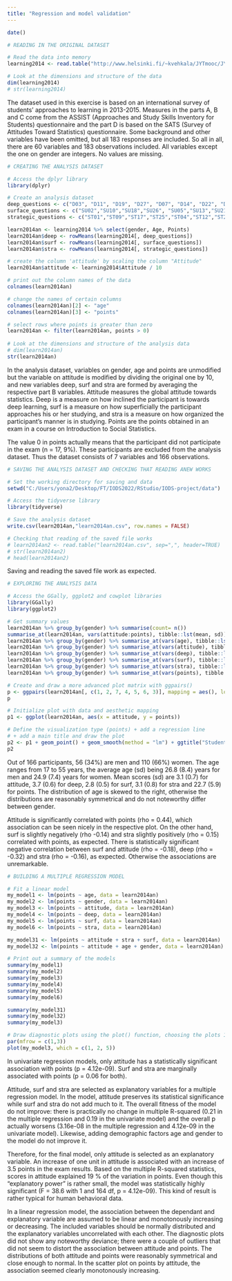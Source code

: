 ```yaml
---
title: "Regression and model validation"
---
```


```r
date()
```

```r
# READING IN THE ORIGINAL DATASET

# Read the data into memory
learning2014 <- read.table("http://www.helsinki.fi/~kvehkala/JYTmooc/JYTOPKYS3-data.txt", sep="\t", header=TRUE)

# Look at the dimensions and structure of the data
dim(learning2014)
# str(learning2014)
```

The dataset used in this exercise is based on an international survey of students' approaches to
learning in 2013-2015. Measures in the parts A, B and C come from the ASSIST (Approaches and Study Skills Inventory for Students) questionnaire and the part D is based on the SATS (Survey of Attitudes Toward Statistics) questionnaire. Some background and other variables have been omitted, but all 183 responses are included. So all in all, there are 60 variables and 183 observations included. All variables except the one on gender are integers. No values are missing.

```r
# CREATING THE ANALYSIS DATASET

# Access the dplyr library
library(dplyr)

# Create an analysis dataset
deep_questions <- c("D03", "D11", "D19", "D27", "D07", "D14", "D22", "D30","D06",  "D15", "D23", "D31")
surface_questions <- c("SU02","SU10","SU18","SU26", "SU05","SU13","SU21","SU29","SU08","SU16","SU24","SU32")
strategic_questions <- c("ST01","ST09","ST17","ST25","ST04","ST12","ST20","ST28")

learn2014an <- learning2014 %>% select(gender, Age, Points)
learn2014an$deep <- rowMeans(learning2014[, deep_questions])
learn2014an$surf <- rowMeans(learning2014[, surface_questions])
learn2014an$stra <- rowMeans(learning2014[, strategic_questions]) 

# create the column 'attitude' by scaling the column "Attitude"
learn2014an$attitude <- learning2014$Attitude / 10

# print out the column names of the data
colnames(learn2014an)

# change the names of certain columns
colnames(learn2014an)[2] <- "age"
colnames(learn2014an)[3] <- "points"

# select rows where points is greater than zero
learn2014an <- filter(learn2014an, points > 0)
 
# Look at the dimensions and structure of the analysis data
# dim(learn2014an)
str(learn2014an)
```

In the analysis dataset, variables on gender, age and points are unmodified but the variable on attitude is modified by dividing the original one by 10, and new variables deep, surf and stra are formed by averaging the respective part B variables. Attitude measures the global attitude towards statistics. Deep is a measure on how inclined the participant is towards deep learning, surf is a measure on how superficially the participant approaches his or her studying, and stra is a measure on how organized the participant's manner is in studying. Points are the points obtained in an exam in a course on Introduction to Social Statistics.

The value 0 in points actually means that the participant did not participate in the exam (n = 17, 9%). These participants are excluded from the analysis dataset. Thus the dataset consists of 7 variables and 166 observations.

```r
# SAVING THE ANALYSIS DATASET AND CHECKING THAT READING ANEW WORKS

# Set the working directory for saving and data
setwd("C:/Users/yona2/Desktop/FT/IODS2022/RStudio/IODS-project/data")

# Access the tidyverse library
library(tidyverse)

# Save the analysis dataset
write.csv(learn2014an,"learn2014an.csv", row.names = FALSE)

# Checking that reading of the saved file works
# learn2014an2 <- read.table("learn2014an.csv", sep=",", header=TRUE)
# str(learn2014an2)
# head(learn2014an2)
```

Saving and reading the saved file work as expected.

```r
# EXPLORING THE ANALYSIS DATA

# Access the GGally, ggplot2 and cowplot libraries
library(GGally)
library(ggplot2)

# Get summary values
learn2014an %>% group_by(gender) %>% summarise(count= n())
summarise_at(learn2014an, vars(attitude:points), tibble::lst(mean, sd))
learn2014an %>% group_by(gender) %>% summarise_at(vars(age), tibble::lst(mean, sd, min, median, max))
learn2014an %>% group_by(gender) %>% summarise_at(vars(attitude), tibble::lst(mean, sd, min, median, max))
learn2014an %>% group_by(gender) %>% summarise_at(vars(deep), tibble::lst(mean, sd, min, median, max))
learn2014an %>% group_by(gender) %>% summarise_at(vars(surf), tibble::lst(mean, sd, min, median, max))
learn2014an %>% group_by(gender) %>% summarise_at(vars(stra), tibble::lst(mean, sd, min, median, max))
learn2014an %>% group_by(gender) %>% summarise_at(vars(points), tibble::lst(mean, sd, min, median, max))

# Create and draw a more advanced plot matrix with ggpairs()
p <- ggpairs(learn2014an[, c(1, 2, 7, 4, 5, 6, 3)], mapping = aes(), lower = list(combo = wrap("facethist", bins = 20)), progress = FALSE)
p

# Initialize plot with data and aesthetic mapping
p1 <- ggplot(learn2014an, aes(x = attitude, y = points))

# Define the visualization type (points) + add a regression line
# + add a main title and draw the plot
p2 <- p1 + geom_point() + geom_smooth(method = "lm") + ggtitle("Student's attitude versus exam points")
p2
```

Out of 166 participants, 56 (34%) are men and 110 (66%) women. The age ranges from 17 to 55 years, the average age (sd) being 26.8 (8.4) years for men and 24.9 (7.4) years for women. Mean scores (sd) are 3.1 (0.7) for attitude, 3.7 (0.6) for deep, 2.8 (0.5) for surf, 3.1 (0.8) for stra and 22.7 (5.9) for points. The distribution of age is skewed to the right, otherwise the distributions are reasonably symmetrical and do not noteworthy differ between gender. 

Attitude is significantly correlated with points (rho = 0.44), which association can be seen nicely in the respective plot. On the other hand, surf is slightly negatively (rho -0.14) and stra slightly positively (rho = 0.15) correlated with points, as expected. There is statistically significant negative correlation between surf and attitude (rho = -0.18), deep (rho = -0.32) and stra (rho = -0.16), as expected. Otherwise the associations are unremarkable.

```r
# BUILDING A MULTIPLE REGRESSION MODEL

# Fit a linear model
my_model1 <- lm(points ~ age, data = learn2014an)
my_model2 <- lm(points ~ gender, data = learn2014an)
my_model3 <- lm(points ~ attitude, data = learn2014an)
my_model4 <- lm(points ~ deep, data = learn2014an)
my_model5 <- lm(points ~ surf, data = learn2014an)
my_model6 <- lm(points ~ stra, data = learn2014an)

my_model31 <- lm(points ~ attitude + stra + surf, data = learn2014an)
my_model32 <- lm(points ~ attitude + age + gender, data = learn2014an)

# Print out a summary of the models
summary(my_model1)
summary(my_model2)
summary(my_model3)
summary(my_model4)
summary(my_model5)
summary(my_model6)

summary(my_model31)
summary(my_model32)
summary(my_model3)

# Draw diagnostic plots using the plot() function, choosing the plots 1, 2 and 5
par(mfrow = c(1,3))
plot(my_model3, which = c(1, 2, 5))
```
In univariate regression models, only attitude has a statistically significant association with points (p = 4.12e-09). Surf and stra are marginally associated with points (p = 0.06 for both). 

Attitude, surf and stra are selected as explanatory variables for a multiple regression model. In the model, attitude preserves its statistical significance while surf and stra do not add much to it. The overall fitness of the model do not improve: there is practically no change in multiple R-squared (0.21 in the multiple regression and 0.19 in the univariate model) and the overall p actually worsens (3.16e-08 in the multiple regression and 4.12e-09 in the univariate model). Likewise, adding demographic factors age and gender to the model do not improve it.

Therefore, for the final model, only attitude is selected as an explanatory variable. An increase of one unit in attitude is associated with an increase of 3.5 points in the exam results. Based on the multiple R-squared statistics, scores in attitude explained 19 % of the variation in points. Even though this "explanatory power" is rather small, the model was statistically highly significant (F = 38.6 with 1 and 164 df, p = 4.12e-09). This kind of result is rather typical for human behavioral data. 

In a linear regression model, the association between the dependant and explanatory variable are assumed to be linear and monotonously increasing or decreasing. The included variables should be normally distributed and the explanatory variables uncorrelated with each other. The diagnostic plots did not show any noteworthy deviance; there were a couple of outliers that did not seem to distort the association between attitude and points. The distributions of both attitude and points were reasonably symmetrical and close enough to normal. In the scatter plot on points by attitude, the association seemed clearly monotonously increasing.
